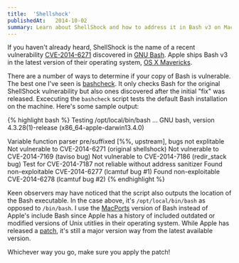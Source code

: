 ```yaml
---
title:  'Shellshock'
publishedAt:   2014-10-02
summary: Learn about ShellShock and how to address it in Bash v3 on Mac OS X Mavericks
---
```


If you haven't already heard, ShellShock is the name of a recent vulnerability [CVE-2014-6271][CVE] discovered in [GNU Bash][GNU Bash]. Apple ships Bash v3 in the latest version of their operating system, [OS X Mavericks][OS X]. 

There are a number of ways to determine if your copy of Bash is vulnerable. The best one I've seen is [bashcheck][bashcheck]. It only checks Bash for the original ShellShock vulnerability but also ones discovered after the initial "fix" was released. Excecuting the `bashcheck` script tests the default Bash installation on the machine. Here's some sample output:

{% highlight bash %}
Testing /opt/local/bin/bash ...
GNU bash, version 4.3.28(1)-release (x86_64-apple-darwin13.4.0)

Variable function parser pre/suffixed [%%, upstream], bugs not explitable
Not vulnerable to CVE-2014-6271 (original shellshock)
Not vulnerable to CVE-2014-7169 (taviso bug)
Not vulnerable to CVE-2014-7186 (redir_stack bug)
Test for CVE-2014-7187 not reliable without address sanitizer
Found non-exploitable CVE-2014-6277 (lcamtuf bug #1)
Found non-exploitable CVE-2014-6278 (lcamtuf bug #2)
{% endhighlight %}

Keen observers may have noticed that the script also outputs the location of the Bash executable. In the case above, it's `/opt/local/bin/bash` as opposed to `/bin/bash`. I use the [MacPorts][MacPorts] version of Bash instead of Apple's include Bash since Apple has a history of included outdated or modified versions of Unix utitlies in their operating system. While Apple has released a [patch][Apple Bash update], it's still a major version way from the latest available version.

Whichever way you go, make sure you apply the patch!

[bashcheck]:          https://github.com/hannob/bashcheck
[CVE]:                http://web.nvd.nist.gov/view/vuln/detail?vulnId=CVE-2014-6271
[GNU Bash]:           https://www.gnu.org/software/bash/
[OS X]:               http://www.apple.com/osx/
[MacPorts]:           http://www.macports.org
[Apple Bash update]:  http://support.apple.com/kb/DL1769
